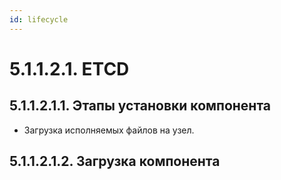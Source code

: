 ```yaml
---
id: lifecycle
---
```


# 5.1.1.2.1. ETCD

## 5.1.1.2.1.1. Этапы установки компонента
- Загрузка исполняемых файлов на узел.

## 5.1.1.2.1.2. Загрузка компонента
<DownloadBIN/>
